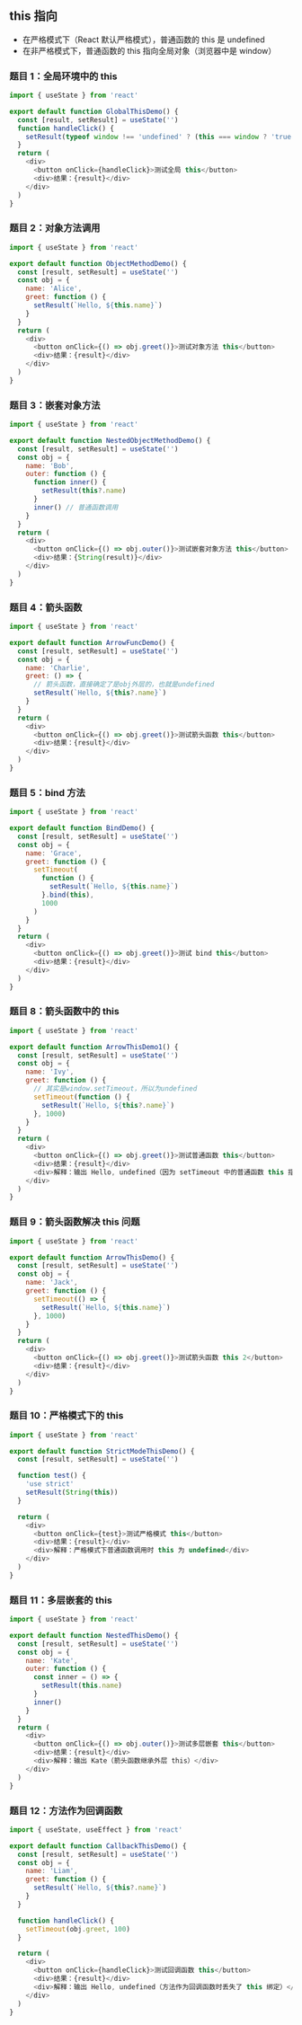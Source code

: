 
## this 指向

- 在严格模式下（React 默认严格模式），普通函数的 this 是 undefined
- 在非严格模式下，普通函数的 this 指向全局对象（浏览器中是 window）

### 题目 1：全局环境中的 this

<Sandpack>

```js
import { useState } from 'react'

export default function GlobalThisDemo() {
  const [result, setResult] = useState('')
  function handleClick() {
    setResult(typeof window !== 'undefined' ? (this === window ? 'true' : 'false') : '非浏览器环境')
  }
  return (
    <div>
      <button onClick={handleClick}>测试全局 this</button>
      <div>结果：{result}</div>
    </div>
  )
}
```

</Sandpack>

### 题目 2：对象方法调用

<Sandpack>

```js
import { useState } from 'react'

export default function ObjectMethodDemo() {
  const [result, setResult] = useState('')
  const obj = {
    name: 'Alice',
    greet: function () {
      setResult(`Hello, ${this.name}`)
    }
  }
  return (
    <div>
      <button onClick={() => obj.greet()}>测试对象方法 this</button>
      <div>结果：{result}</div>
    </div>
  )
}
```

</Sandpack>

### 题目 3：嵌套对象方法

<Sandpack>

```js
import { useState } from 'react'

export default function NestedObjectMethodDemo() {
  const [result, setResult] = useState('')
  const obj = {
    name: 'Bob',
    outer: function () {
      function inner() {
        setResult(this?.name)
      }
      inner() // 普通函数调用
    }
  }
  return (
    <div>
      <button onClick={() => obj.outer()}>测试嵌套对象方法 this</button>
      <div>结果：{String(result)}</div>
    </div>
  )
}
```

</Sandpack>

### 题目 4：箭头函数

<Sandpack>

```js
import { useState } from 'react'

export default function ArrowFuncDemo() {
  const [result, setResult] = useState('')
  const obj = {
    name: 'Charlie',
    greet: () => {
      // 箭头函数，直接确定了是obj外层的，也就是undefined
      setResult(`Hello, ${this?.name}`)
    }
  }
  return (
    <div>
      <button onClick={() => obj.greet()}>测试箭头函数 this</button>
      <div>结果：{result}</div>
    </div>
  )
}
```

</Sandpack>

### 题目 5：bind 方法

<Sandpack>

```js
import { useState } from 'react'

export default function BindDemo() {
  const [result, setResult] = useState('')
  const obj = {
    name: 'Grace',
    greet: function () {
      setTimeout(
        function () {
          setResult(`Hello, ${this.name}`)
        }.bind(this),
        1000
      )
    }
  }
  return (
    <div>
      <button onClick={() => obj.greet()}>测试 bind this</button>
      <div>结果：{result}</div>
    </div>
  )
}
```

</Sandpack>

### 题目 8：箭头函数中的 this

<Sandpack>

```js
import { useState } from 'react'

export default function ArrowThisDemo1() {
  const [result, setResult] = useState('')
  const obj = {
    name: 'Ivy',
    greet: function () {
      // 其实是window.setTimeout，所以为undefined
      setTimeout(function () {
        setResult(`Hello, ${this?.name}`)
      }, 1000)
    }
  }
  return (
    <div>
      <button onClick={() => obj.greet()}>测试普通函数 this</button>
      <div>结果：{result}</div>
      <div>解释：输出 Hello, undefined（因为 setTimeout 中的普通函数 this 指向全局）</div>
    </div>
  )
}
```

</Sandpack>

### 题目 9：箭头函数解决 this 问题

<Sandpack>

```js
import { useState } from 'react'

export default function ArrowThisDemo() {
  const [result, setResult] = useState('')
  const obj = {
    name: 'Jack',
    greet: function () {
      setTimeout(() => {
        setResult(`Hello, ${this.name}`)
      }, 1000)
    }
  }
  return (
    <div>
      <button onClick={() => obj.greet()}>测试箭头函数 this 2</button>
      <div>结果：{result}</div>
    </div>
  )
}
```

</Sandpack>

### 题目 10：严格模式下的 this

<Sandpack>

```js
import { useState } from 'react'

export default function StrictModeThisDemo() {
  const [result, setResult] = useState('')

  function test() {
    'use strict'
    setResult(String(this))
  }

  return (
    <div>
      <button onClick={test}>测试严格模式 this</button>
      <div>结果：{result}</div>
      <div>解释：严格模式下普通函数调用时 this 为 undefined</div>
    </div>
  )
}
```

</Sandpack>

### 题目 11：多层嵌套的 this

<Sandpack>

```js
import { useState } from 'react'

export default function NestedThisDemo() {
  const [result, setResult] = useState('')
  const obj = {
    name: 'Kate',
    outer: function () {
      const inner = () => {
        setResult(this.name)
      }
      inner()
    }
  }
  return (
    <div>
      <button onClick={() => obj.outer()}>测试多层嵌套 this</button>
      <div>结果：{result}</div>
      <div>解释：输出 Kate（箭头函数继承外层 this）</div>
    </div>
  )
}
```

</Sandpack>

### 题目 12：方法作为回调函数

<Sandpack>

```js
import { useState, useEffect } from 'react'

export default function CallbackThisDemo() {
  const [result, setResult] = useState('')
  const obj = {
    name: 'Liam',
    greet: function () {
      setResult(`Hello, ${this?.name}`)
    }
  }

  function handleClick() {
    setTimeout(obj.greet, 100)
  }

  return (
    <div>
      <button onClick={handleClick}>测试回调函数 this</button>
      <div>结果：{result}</div>
      <div>解释：输出 Hello, undefined（方法作为回调函数时丢失了 this 绑定）</div>
    </div>
  )
}
```

</Sandpack>
